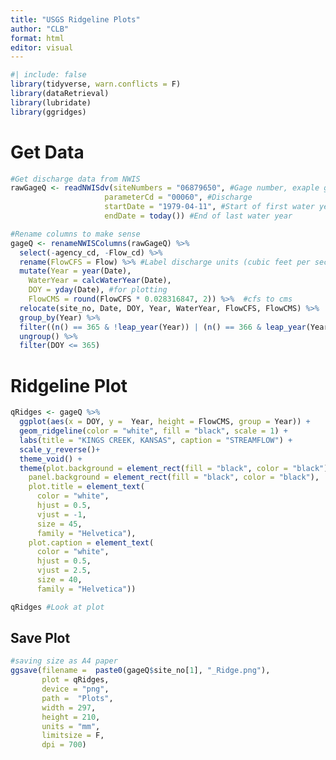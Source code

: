 ```yaml
---
title: "USGS Ridgeline Plots"
author: "CLB"
format: html
editor: visual
---
```


```r
#| include: false
library(tidyverse, warn.conflicts = F)
library(dataRetrieval)
library(lubridate)
library(ggridges)
```

# Get Data

```r
#Get discharge data from NWIS
rawGageQ <- readNWISdv(siteNumbers = "06879650", #Gage number, exaple gage is Kings Creek, KS
                     parameterCd = "00060", #Discharge
                     startDate = "1979-04-11", #Start of first water year for selected gage
                     endDate = today()) #End of last water year

#Rename columns to make sense
gageQ <- renameNWISColumns(rawGageQ) %>% 
  select(-agency_cd, -Flow_cd) %>% 
  rename(FlowCFS = Flow) %>% #Label discharge units (cubic feet per second)
  mutate(Year = year(Date),
    WaterYear = calcWaterYear(Date), 
    DOY = yday(Date), #for plotting
    FlowCMS = round(FlowCFS * 0.028316847, 2)) %>%  #cfs to cms
  relocate(site_no, Date, DOY, Year, WaterYear, FlowCFS, FlowCMS) %>%  #Make nice order
  group_by(Year) %>% 
  filter((n() == 365 & !leap_year(Year)) | (n() == 366 & leap_year(Year))) %>% 
  ungroup() %>% 
  filter(DOY <= 365)
```

# Ridgeline Plot

```r
qRidges <- gageQ %>% 
  ggplot(aes(x = DOY, y =  Year, height = FlowCMS, group = Year)) +
  geom_ridgeline(color = "white", fill = "black", scale = 1) +
  labs(title = "KINGS CREEK, KANSAS", caption = "STREAMFLOW") +
  scale_y_reverse()+
  theme_void() +
  theme(plot.background = element_rect(fill = "black", color = "black"),
    panel.background = element_rect(fill = "black", color = "black"),
    plot.title = element_text(
      color = "white",
      hjust = 0.5,
      vjust = -1,
      size = 45,
      family = "Helvetica"),
    plot.caption = element_text(
      color = "white",
      hjust = 0.5,
      vjust = 2.5,
      size = 40,
      family = "Helvetica"))

qRidges #Look at plot
```

## Save Plot

```r
#saving size as A4 paper
ggsave(filename =  paste0(gageQ$site_no[1], "_Ridge.png"),
       plot = qRidges,
       device = "png",
       path =  "Plots",
       width = 297,
       height = 210,
       units = "mm",
       limitsize = F,
       dpi = 700)
```
